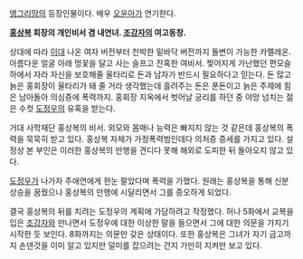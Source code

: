 [[앵그리맘]]의 등장인물이다. 배우 [[오윤아]]가 연기한다.

'''[[홍상복]] 회장의 개인비서 겸 내연녀. [[조강자]]의 여고동창.'''

상대에 따라 [[이화여자대학교|이대]] 나온 여자 버전부터 천박한 밑바닥 버전까지 돌변이 가능한 카멜레온. 아름다운 얼굴 아래 멍꽃을 달고 사는 슬프고 잔혹한 여비서. 찢어지게 가난했던 편모슬하에서 자라 자신을 보호해줄 울타리로 돈과 남자가 반드시 필요하다고 믿는다. 돈 많고 늙은 홍회장이 울타리가 돼 줄 거라 생각했는데 흘려주는 돈은 푼돈이고 늙은 주제에 힘은 남아돌아 의심증에 폭력까지. 홍회장 지옥에서 벗어날 궁리를 하던 중 야망 넘치는 젊은 수컷 [[도정우]]의 유혹을 받는다.

거대 사학재단 홍상복의 비서. 외모와 몸매나 능력은 빠지지 않는 것 같은데 홍상복의 폭력을 묵묵히 받고 있다. 홍상복 자체가 가정폭력범인데다 의처증 증세를 가지고 있다. 설정상 본 부인은 이러한 홍상복의 만행을 견디다 못해 해외로 도피한 뒤 돌아오지 않고 있다.

[[도정우]]가 나가자 주애연에게 한눈 팔았다며 폭력을 가했다. 원래는 홍상복을 통해 신분상승을 꿈꿨으나 홍상복의 만행에 시달리면서 그를 증오하게 되었다.

결국 홍상복의 뒤를 치려는 도정우의 계획에 가담하려고 작정했다. 허나 5화에서 교복을 입은 [[조강자]]와 만나면서 도정우에 대한 이상한 말을 들으면서 그에 대한 의문을 가지기 시작한 듯 보인다. 8화까지는 의문만 갖은 상태이다. 또한 홍상복은 그녀가 자기 금고까지 손댄것을 이미 알고 있지만 덜미를 잡으려는 건지 가만히 지켜만 보고 있다.
